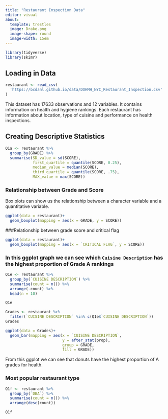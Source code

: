 ```yaml
---
title: "Restaurant Inspection Data"
editor: visual
about: 
  template: trestles
  image: Drake.png
  image-shape: round
  image-width: 15em
---
```


```r
library(tidyverse)
library(skimr)
```

## Loading in Data

```r
restaurant <- read_csv(
  'https://bcdanl.github.io/data/DOHMH_NYC_Restaurant_Inspection.csv'
)
```

This dataset has 17633 observations and 12 variables. It contains information on health and hygiene rankings. Each restaurant has information about location, type of cuisine and performance on health inspections.

## Creating Descriptive Statistics

```r
Q1a <- restaurant %>% 
  group_by(GRADE) %>% 
  summarise(SD_value = sd(SCORE),
            first_quartile = quantile(SCORE, 0.25),
            median_value = median(SCORE),
            third_quartile = quantile(SCORE, .75),
            MAX_value = max(SCORE))
```

### Relationship between Grade and Score

Box plots can show us the relationship between a character variable and a quantitative variable.

```r
ggplot(data = restaurant)+
  geom_boxplot(mapping = aes(x = GRADE, y = SCORE))

```

###Relationship between grade score and critical flag

```r
ggplot(data = restaurant)+
  geom_boxplot(mapping = aes(x = `CRITICAL FLAG`, y = SCORE))
```

### In this ggplot graph we can see which `Cuisine Description` has the highest proportion of Grade A rankings

```r
Q1e <- restaurant %>% 
  group_by(`CUISINE DESCRIPTION`) %>% 
  summarise(count = n()) %>% 
  arrange(-count) %>% 
  head(n = 10)

Q1e
```

```r
Grades <- restaurant %>% 
  filter(`CUISINE DESCRIPTION` %in% c(Q1e$`CUISINE DESCRIPTION`))
Grades
```

```r
ggplot(data = Grades)+
  geom_bar(mapping = aes(x = `CUISINE DESCRIPTION`, 
                         y = after_stat(prop),
                         group = GRADE,
                         fill = GRADE))
```

From this ggplot we can see that donuts have the highest proportion of A grades for health.

### Most popular restaurant type

```r
Q1f <- restaurant %>% 
  group_by(`DBA`) %>% 
  summarise(count = n()) %>%   
  arrange(desc(count))

Q1f
```
